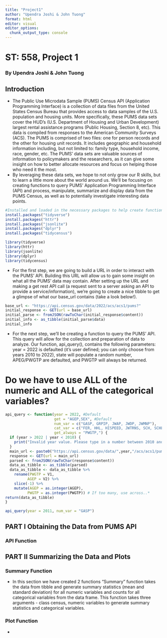 ```yaml
---
title: "Project1"
author: "Upendra Joshi & John Tuong"
format: html
editor: visual
editor_options: 
  chunk_output_type: console
---
```


# ST: 558, Project 1

### By Upendra Joshi & John Tuong

## Introduction

-   The Public Use Microdata Sample (PUMS) Census API (Application Programming Interface) is a collection of data files from the United States Census Bureau that provides access to data samples of the U.S. population and housing units. More specifically, these PUMS data sets cover the HUD's (U.S. Department of Housing and Urban Development) largest rental assistance programs (Public Housing, Section 8, etc). This data is compiled from responses to the American Community Surveys (ACS). The PUMS is comprised of two files: one for person records and the other for housing unit records. It includes geographic and household information including, but not limited to: family type, household income, race, gender, etc. The PUMS' data sets are valuable sources of information to policymakers and the researchers, as it can give some insight on how to better allocate resources and focus on helping those who need it the most.  
-   By leveraging these data sets, we hope to not only grow our R skills, but to learn a little more about the world around us. We'll be focusing on creating functions to query PUMS' Application Programming Interface (API) and process, manipulate, summarize and display data from the PUMS Census, as well as to potentially investigate interesting data points.

```r
#Installed and loaded in the necessary packages to help create functions and manipulate/clean data.
install.packages("tidyverse")
install.packages("httr") 
install.packages("jsonlite") 
install.packages("dplyr")
install.packages("tidycensus")

library(tidyverse)
library(httr)
library(jsonlite)
library(dplyr)
library(tidycensus)
```

-   For the first step, we are going to build a URL in order to interact with the PUMS' API. Building this URL will allow us to gain some insight on what all the PUMS' data may contain. After setting up the URL and making a get rest API call (a request sent to a server asking an API to provide a service/information), we're going to create a nice tibble to get a glimpse of what our base_url contains (take a look below!).

```r
base_url <- "https://api.census.gov/data/2022/acs/acs1/pums?"
initial_response <- GET(url = base_url)
initial_parse <- fromJSON(rawToChar(initial_response$content))
initial_info <- as_tibble(initial_parse$data)
initial_info
```

-   For the next step, we'll be creating a function to query the PUMS' API. This query will allow for the collection and preparation of data to analyze. Our function, api_query(), contains the following parameters: year = 2022 is defaulted (it's user defined; you can only choose from years 2010 to 2022), state will populate a random number, APEG/PWGTP are defaulted, and PWGTP will always be returned.

# Do we have to use ALL of the numeric and ALL of the categorical variables?

```r
api_query <- function(year = 2022, #Default
                      get = "AGEP,SEX", #Default
                      num_var = c("GASP, GRPIP, JWAP, JWDP, JWMNP"),
                      cat_var = c("FER, HHL, HISPEED, JWTRNS, SCH, SCHL"),
                      get_always = "PWGTP,") {
  if (year > 2022 | year < 2010) {
    print("Invalid year value. Please type in a number between 2010 and 2022")
  }
  main_url <- paste0("https://api.census.gov/data/",year,"/acs/acs1/pums?get=",get_always, get)
  response <- GET(url = main_url) 
  parsed <- fromJSON(rawToChar(response$content))
  data_as_tibble <- as_tibble(parsed)
  data_as_tibble <- data_as_tibble %>% 
    rename(PWGTP = V1,
          AGEP = V2) %>%
    slice(-1) %>%
    mutate(AGEP = as.integer(AGEP),
          PWGTP = as.integer(PWGTP)) # If too many, use across..*
return(data_as_tibble)
}
```

```r
api_query(year = 2011, num_var = "GASP")
```

## PART I Obtaining the Data from PUMS API

### API Function

## PART II Summarizing the Data and Plots

### Summary Function

-   In this section we have created 2 functions "Summary" function takes the data from tibble and generate summary statistics (mean and standard deviation) for all numeric variables and counts for all categorical variables from the data frame. This function takes three arguments - class census, numeric variables to generate summary statistics and categorical variables.

### Plot Function

-   
